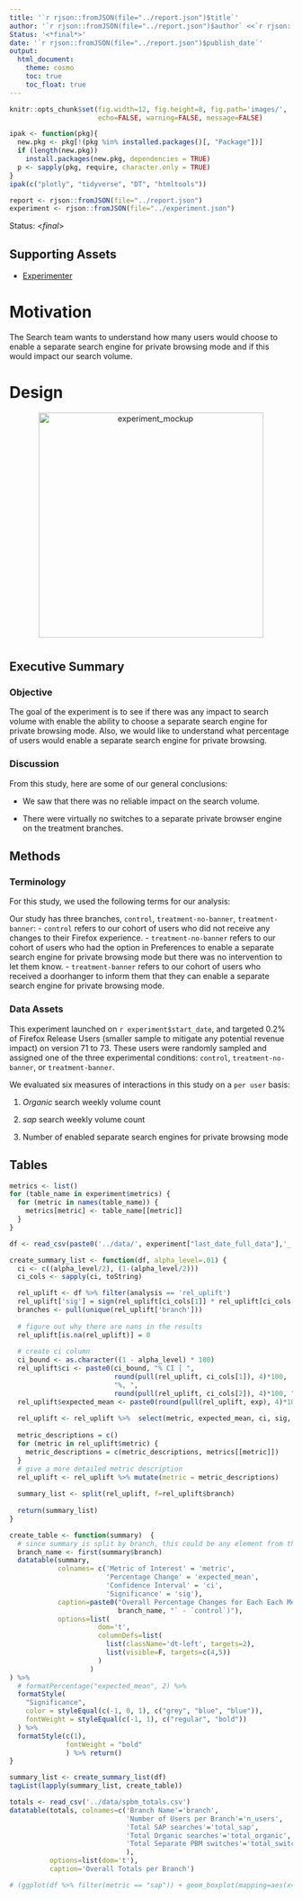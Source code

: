 ```yaml
---
title: '`r rjson::fromJSON(file="../report.json")$title`'
author: '`r rjson::fromJSON(file="../report.json")$author` <<`r rjson::fromJSON(file="../report.json")$email`>>'
Status: '<*final*>'
date: '`r rjson::fromJSON(file="../report.json")$publish_date`'
output:
  html_document:
    theme: cosmo
    toc: true
    toc_float: true
---
```

```r
knitr::opts_chunk$set(fig.width=12, fig.height=8, fig.path='images/',
                      echo=FALSE, warning=FALSE, message=FALSE)
```

```r
ipak <- function(pkg){
  new.pkg <- pkg[!(pkg %in% installed.packages()[, "Package"])]
  if (length(new.pkg)) 
    install.packages(new.pkg, dependencies = TRUE)
  p <- sapply(pkg, require, character.only = TRUE)
}
ipak(c("plotly", "tidyverse", "DT", "htmltools"))
```

```r
report <- rjson::fromJSON(file="../report.json")
experiment <- rjson::fromJSON(file="../experiment.json")
```

Status: <*final*>

## Supporting Assets
- [Experimenter](https://experimenter.services.mozilla.com/experiments/separate-search-default-in-private-browsing/)

# Motivation
The Search team wants to understand how many users would choose to enable a separate search engine for private browsing mode and if this would impact our search volume.

# Design
<p align="center"><img src=../design.png width=400px alt='experiment_mockup'></p>
<!-- ![](images/design.png) -->


# {.tabset}

## Executive Summary 

### Objective
The goal of the experiment is to see if there was any impact to search volume with enable the ability to choose a separate search engine for private browsing mode. Also, we would like to understand what percentage of users would enable a separate search engine for private browsing.

### Discussion
From this study, here are some of our general conclusions:

- We saw that there was no reliable impact on the search volume.

- There were virtually no switches to a separate private browser engine on the treatment branches.

## Methods
### Terminology

For this study, we used the following terms for our analysis:

Our study has three branches, `control`, `treatment-no-banner`, `treatment-banner`:
- `control` refers to our cohort of users who did not receive any changes to their Firefox experience.
- `treatment-no-banner` refers to our cohort of users who had the option in Preferences to enable a separate search engine for private browsing mode but there was no intervention to let them know.
- `treatment-banner` refers to our cohort of users who received a doorhanger to inform them that they can enable a separate search engine for private browsing mode.

### Data Assets
This experiment launched on `r experiment$start_date`, and targeted 0.2% of Firefox Release Users (smaller sample to mitigate any potential revenue impact) on version 71 to 73. These users were randomly sampled and assigned one of the three experimental conditions: `control`, `treatment-no-banner`, or `treatment-banner`.

We evaluated six measures of interactions in this study on a `per user` basis:

1. *Organic* search weekly volume count

2. *sap* search weekly volume count

3. Number of enabled separate search engines for private browsing mode

## Tables

```r
metrics <- list()
for (table_name in experiment$metrics) {
  for (metric in names(table_name)) {
    metrics[metric] <- table_name[[metric]]
  }
}

df <- read_csv(paste0('../data/', experiment["last_date_full_data"],'_', report['experiment_slug'], '.csv'))
```

```r
create_summary_list <- function(df, alpha_level=.01) {
  ci <- c((alpha_level/2), (1-(alpha_level/2)))
  ci_cols <- sapply(ci, toString)

  rel_uplift <- df %>% filter(analysis == 'rel_uplift')
  rel_uplift['sig'] = sign(rel_uplift[ci_cols[1]] * rel_uplift[ci_cols[2]])
  branches <- pull(unique(rel_uplift['branch']))
  
  # figure out why there are nans in the results
  rel_uplift[is.na(rel_uplift)] = 0
  
  # create ci column
  ci_bound <- as.character((1 - alpha_level) * 100)
  rel_uplift$ci <- paste0(ci_bound, "% CI [ ",
                          round(pull(rel_uplift, ci_cols[1]), 4)*100,
                          "%, ",
                          round(pull(rel_uplift, ci_cols[2]), 4)*100, "% ]")
  rel_uplift$expected_mean <- paste0(round(pull(rel_uplift, exp), 4)*100, "%")
  
  rel_uplift <- rel_uplift %>%  select(metric, expected_mean, ci, sig, branch)
  
  metric_descriptions = c()
  for (metric in rel_uplift$metric) {
    metric_descriptions = c(metric_descriptions, metrics[[metric]])
  }
  # give a more detailed metric description
  rel_uplift <- rel_uplift %>% mutate(metric = metric_descriptions)
  
  summary_list <- split(rel_uplift, f=rel_uplift$branch)
  
  return(summary_list)
}
```

```r
create_table <- function(summary)  {   
  # since summary is split by branch, this could be any element from the column
  branch_name <- first(summary$branch)
  datatable(summary,
            colnames= c('Metric of Interest' = 'metric',
                        'Percentage Change' = 'expected_mean', 
                        'Confidence Interval' = 'ci',
                        'Significance' = 'sig'),
            caption=paste0("Overall Percentage Changes for Each Each Metric\n(`",
                           branch_name, "` - `control`)"),
            options=list(
                      dom='t',
                      columnDefs=list(
                        list(className='dt-left', targets=2),
                        list(visible=F, targets=c(4,5))
                      )
                    )
) %>%
  # formatPercentage("expected_mean", 2) %>%
  formatStyle(
    "Significance",
    color = styleEqual(c(-1, 0, 1), c("grey", "blue", "blue")),
    fontWeight = styleEqual(c(-1, 1), c("regular", "bold"))
  ) %>%
  formatStyle(c(1),
              fontWeight = "bold"
              ) %>% return()
}
```

```r
summary_list <- create_summary_list(df)
tagList(lapply(summary_list, create_table))
```

```r
totals <- read_csv('../data/spbm_totals.csv')
datatable(totals, colnames=c('Branch Name'='branch',
                             'Number of Users per Branch'='n_users',
                             'Total SAP searches'='total_sap',
                             'Total Organic searches'='total_organic',
                             'Total Separate PBM switches'='total_switch'
                             ),
          options=list(dom='t'),
          caption='Overall Totals per Branch')
```


```r
# (ggplot(df %>% filter(metric == "sap")) + geom_boxplot(mapping=aes(x=branch, y=exp))) %>% ggplotly()
```

